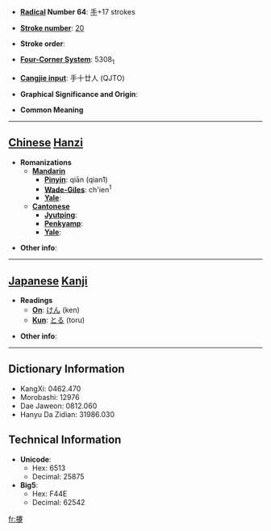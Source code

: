 * '''[[Wiktionary:Chinese radical index| Radical]] Number 64''': [[Wiktionary:Chinese radical index 手|手]]+17 strokes

* '''[[Wiktionary:Chinese total strokes index|Stroke number]]''': [[Wiktionary:Chinese total strokes index 20|20]]

* '''Stroke order''': 

* '''[[Wiktionary:Chinese four corner index|Four-Corner System]]''': 5308<sub>1</sub>

* '''[[Wiktionary:Chinese Cangjie index|Cangjie input]]''': 手十廿人 (QJTO)

* '''Graphical Significance and Origin''': 

* '''Common Meaning'''

----

== [[Chinese]] [[Hanzi]] ==

* '''Romanizations'''
** '''[[Mandarin]]'''
*** '''[[Pinyin]]''': qiān (qian1)
*** '''[[Wade-Giles]]''': ch'ien<sup>1</sup>
*** '''[[Yale]]''': 
** '''[[Cantonese]]'''
*** '''[[Jyutping]]''':
*** '''[[Penkyamp]]''': 
*** '''[[Yale]]''': 

* '''Other info''': 

----

== [[Japanese]] [[Kanji]] ==

* '''Readings'''
** '''[[On]]''': [[けん]] (ken)
** '''[[Kun]]''': [[とる]] (toru)

* '''Other info''':  

----

== Dictionary Information ==

* KangXi: 0462.470
* Morobashi: 12976
* Dae Jaweon: 0812.060
* Hanyu Da Zidian: 31986.030

== Technical Information ==

* '''Unicode''':
** Hex: 6513
** Decimal: 25875
* '''Big5''':
** Hex: F44E
** Decimal: 62542

[[fr:攓]]